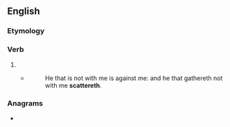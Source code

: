 ==English==

===Etymology===
{{suffix|en|scatter|eth}}

===Verb===
{{head|en|verb form}}

# {{en-archaic third-person singular of|scatter}}
#* {{RQ:Authorized Version|Luke|11|23}}
#*: He that is not with me is against me: and he that gathereth not with me '''scattereth'''.

===Anagrams===
* {{anagrams|en|a=aceehrsttt|chatterest}}